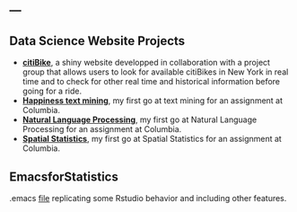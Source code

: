 ---
---

<link rel="stylesheet" href="styles.css" type="text/css">

## Data Science Website Projects

- [**citiBike**](https://gabriben.shinyapps.io/work/), a shiny website developped in collaboration with a project group that allows users to look for available citiBikes in New York in real time and to check for other real time and historical information before going for a ride. 
- [**Happiness text mining**](./index2.html), my first go at text mining for an assignment at Columbia.
- [**Natural Language Processing**](./NLP.html), my first go at Natural Language Processing for an assignment at Columbia.
- [**Spatial Statistics**](./SpatialStats.html), my first go at Spatial Statistics for an assignment at Columbia.

## EmacsforStatistics

.emacs [file](https://github.com/gabriben/EmacsforStatistics) replicating some Rstudio behavior and including other features.

